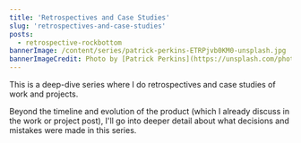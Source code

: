 ```yaml
---
title: 'Retrospectives and Case Studies'
slug: 'retrospectives-and-case-studies'
posts:
  - retrospective-rockbottom
bannerImage: /content/series/patrick-perkins-ETRPjvb0KM0-unsplash.jpg
bannerImageCredit: Photo by [Patrick Perkins](https://unsplash.com/photos/ETRPjvb0KM0)
---
```


This is a deep-dive series where I do retrospectives and case studies of work and projects.

Beyond the timeline and evolution of the product (which I already discuss in the work or project
post), I'll go into deeper detail about what decisions and mistakes were made in this series.
